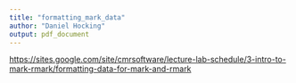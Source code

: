 ```yaml
---
title: "formatting_mark_data"
author: "Daniel Hocking"
output: pdf_document
---
```


[https://sites.google.com/site/cmrsoftware/lecture-lab-schedule/3-intro-to-mark-rmark/formatting-data-for-mark-and-rmark](https://sites.google.com/site/cmrsoftware/lecture-lab-schedule/3-intro-to-mark-rmark/formatting-data-for-mark-and-rmark)